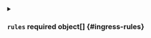 

<PartialName />


<PartialLabels />


<PartialAnnotations />


<PartialTls />


<PartialTlsClusterIssuer />


<PartialIngressClass />



<details className="config-field" data-expandable="true">
<summary>

### `rules` <span class="config-field-required" data-required="false">required</span> <span class="config-field-type">object[]</span> <span class="config-field-default"></span> <span class="config-field-enum"></span> {#ingress-rules}



</summary>

<PartialRules />


</details>


<PartialBackend />


<PartialIngressClassName />
